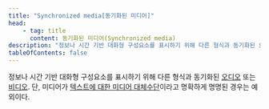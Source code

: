 ```yaml
---
title: "Synchronized media[동기화된 미디어]"
head:
    - tag: title
      content: 동기화된 미디어(Synchronized media)
description: "정보나 시간 기반 대화형 구성요소를 표시하기 위해 다른 형식과 동기화된 오디오 또는 비디오. 단, 미디어가 텍스트에 대한 미디어 대체수단이라고 명확하게 명명된 경우는 예외이다."
tableOfContents: false
---
```


정보나 시간 기반 대화형 구성요소를 표시하기 위해 다른 형식과 동기화된 [오디오](./audio "음향 재생 기술") 또는 [비디오](./video "움직이거나 순서화된 그림이나 사진에 관한 기술"). 단, 미디어가 [텍스트에 대한 미디어 대체수단](./media-alternative-for-text "텍스트(직접적으로 또는 텍스트 대체수단을 통해)로 이미 제시된 것 이상의 정보를 제시해 주지 않는 미디어")이라고 명확하게 명명된 경우는 예외이다.